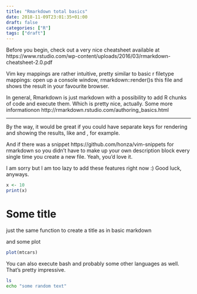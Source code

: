 ```yaml
---
title: "Rmarkdown total basics"
date: 2018-11-09T23:01:35+01:00
draft: false
categories: ["R"]
tags: ["draft"]
---
```


Before you begin, check out a very nice cheatsheet available at 
https://www.rstudio.com/wp-content/uploads/2016/03/rmarkdown-cheatsheet-2.0.pdf

Vim key mappings are rather intuitive, pretty similar to basic r filetype mappings:
<F2> open up a console window,
<F5> rmarkdown::render()s this file and shows the result in your favourite browser. 

In general, Rmarkdown is just markdown with a possibility to add R chunks of code and execute them. Which is pretty nice, actually. Some more informationon http://rmarkdown.rstudio.com/authoring_basics.html

***

By the way, it would be great if you could have separate keys for rendering and showing the results, like <F5> and <F6>, for example.

And if there was a snippet 
https://github.com/honza/vim-snippets
for rmarkdown so you didn't have to make up your own description block every single time you create a new file. Yeah, you'd love it.

I am sorry but I am too lazy to add these features right now :) Good luck, anyways.


```r
x <- 10
print(x)
```

# Some title
just the same function to create a title as in basic markdown

and some plot

```r
plot(mtcars)
```

You can also execute bash and probably some other languages as well. That's pretty impressive.
```bash
ls
echo "some random text"
```
